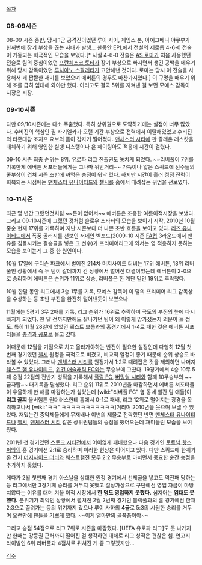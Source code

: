 [[목차]]

=== 08-09시즌 ===
08-09 시즌 중반, 당시 1군 공격진이었던 루이 사아, 제임스 본, 아예그베니 야쿠부가 한꺼번에 장기 부상을 끊는 사태가 발생... 한동안 EPL에서 전설의 제로톱 4-6-0 전술이 가동되는 희극적인 모습을 보였다.[* 사실 4-6-0 전술은 [[AS 로마]]가 처음 사용했던 전술로 팀의 중심이었던 [[프란체스코 토티]]가 장기 부상으로 빠지면서 생긴 공백을 메우기 위해 당시 감독이었던 [[루치아노 스팔레티]]가 고안해낸 것이다. 로마는 당시 이 전술을 사용해서 꽤 짭짤한 재미를 보았으며 에버튼의 경우도 마찬가지였다.] 이 구멍을 때우기 위해 조를 급히 임대해 와야만 했다. 이러고도 결국 5위를 지켜낸 걸 보면 모예스 감독이 지장은 지장.
=== 09-10시즌 ===
다만 09/10시즌에는 다소 주춤했다. 특히 상위권으로 도약하기에는 실점이 너무 많았다. 수비진의 핵심인 필 자기엘카가 오랜 기간 부상으로 전력에서 이탈해있었고 수비진의 터줏대감 조지프 요보의 폼이 갑자기 떨어졌다. [[맨체스터 시티]]에 판 졸레온 레스캇을 대체하기 위해 영입한 실뱅 디스탱이나 욘 헤이팅아도 적응에 시간이 걸렸다.

09-10 시즌 최종 순위는 8위. 유로파 리그 진출권도 놓치게 되었다. ~~리버풀이 7위를 기록한게 에버튼 서포터들에게는 그나마 위안거리~~ 가뜩이나 얇은 스쿼드에 선수들의 줄부상이 겹쳐 시즌 초반에 까먹은 승점이 워낙 컸다. 하지만 시간이 흘러 점점 전력이 회복되는 시점에는 [[맨체스터 유나이티드]]와 [[첼시]]를 홈에서 때려잡는 위엄을 선보였다. 
=== 10-11시즌 ===
최근 몇 년간 그랬던것처럼 ~~돈이 없어서~~ 에버튼은 조용한 여름이적시장을 보냈다. 그리고 09-10시즌에 그랬던 것처럼 슬로우 스타터의 모습을 보이기 시작, 2010년 10월 중순 현재 17위를 기록하며 지난 시즌보다 더 나쁜 초반 흐름을 보이고 있다. [[리즈 유나이티드]]에서 폭풍 골러시를 선보인 저메인 벡포드(2009-10 시즌 [[FA컵]] 3라운드에서 맨유를 침몰시키는 결승골을 넣은 그 선수)가 프리미어리그에 와서는 영 적응하지 못하는 모습을 보이는게 그 중 한 원인이다. 

10월 17일에 구디슨 파크에서 벌어진 214차 머지사이드 더비는 17위 에버튼, 18위 리버풀인 상황에서 즉 두 팀이 갈데까지 간 상황에서 벌어진 대결이었는데 에버튼이 2-0으로 승리하며 에버튼은 순위가 11위로 상승, 리버풀은 한 계단 밑인 19위로 추락했다. 

10월 한달 동안 리그에서 3승 1무를 기록, 모예스 감독이 이 달의 프리미어 리그 감독상을 수상하는 등 초반 부진을 완전히 털어낸듯이 보였으나

11월에는 5경기 3무 2패를 기록, 리그 순위가 16위로 추락하며 극도의 부진의 늪에 다시 빠지게 되었다. 한 달 전까지만해도 잘나가던 팀이 왜 이렇게 망가졌는지 의문이 들 정도. 특히 11월 28일에 있었던 웨스트 브롬과의 홈경기에서 1-4로 패한 것은 에버튼 서포터들을 [[충격과 공포]]로 몰고 갔다. 

이때문에 12월을 기점으로 치고 올라가야하는 반전이 필요한 실정인데 다행히 12월 첫번째 경기였던 [[첼시]] 원정을 극적으로 비겼고, 비교적 일정이 좋기 때문에 순위 상승도 바라볼 수 있었다. 그러나 [[맨체스터 시티]]를 원정가서 1:2로 때려잡은 것을 제외하면 나머지 [[웨스트 햄 유나이티드]], [[위건 애슬래틱 FC]]와는 무승부에 그쳤다. 19경기에서 4승 10무 5패 승점 22점의 전반기 성적을 기록해서 [[풀럼 FC]], [[버밍엄 시티]]와 함께 10무승부의 ~~금자탑~~ 대기록을 달성했다. 리그 순위 11위로 2010년을 마감하면서 에버튼 서포터들이 우울하게 한 해를 마감하는가 싶었는데 [wiki:"리버풀 FC" 옆 동네 빨간 팀 애들]이 '''리그 꼴찌''' 울버햄튼 원더러스한테 홈에서 0-1로 패배, 리그 12위로 떨어지는 광경을 목격하고나서 [wiki:"ㅋㅋ" ㅋㅋㅋㅋㅋㅋㅋㅋㅋㅋㅋ]거리며 2010년을 웃으며 보낼 수 있었다. 재밌는건 중약체들에게 무재배나 이변의 제물로 전락했던 반면 [[맨체스터 유나이티드]]나 [[첼시]], [[맨체스터 시티]] 같은 상위권팀들의 승점을 뺐어오는데 재미들린 모습을 보여줬다. 

2011년 첫 경기였던 [[스토크 시티]]전에서 어이없게 패배했으나 다음 경기인 [[토트넘 핫스퍼]]와의 홈 경기에선 2:1로 승리하며 이러한 현상은 이어지고 있다. 다만 스쿼드에 한계가 온 건지 [[머지사이드 더비]]와 웨스트햄전 모두 2:2 무승부로 마치면서 중요한 순간 승점을 추가하지 못했다.

게다가 2월 첫번째 경기 아스날을 상대한 원정 경기에서 선제골을 넣고도 역전패 당하는 등 리그에서만 3경기째 승리를 거두지 못했고 설상가상으로 구단에선 영입 자금이 마땅치않다는 이유를 대며 겨울 이적 시장에서 '''한 명도 영입하지 못했다.''' 심지어는 '''임대도 못했다.''' 분위기가 최악인 상황에서 펼쳐진 2월 2번째 경기인 블랙풀과의 홈 경기에선 한때 2:3으로 끌려가는 등의 위기까지 갔으나 루이 사하의 '''4골'''로 5:3의 시원한 승리를 거두며 오랜만에 팬들을 기쁘게 했다. ~~이게 얼마만의 골폭풍이야~~ 

그리고 승점 54점으로 리그 7위로 시즌을 마감했다. [UEFA 유로파 리그]도 못 나가지만 한때는 강등권 근처까지 떨어진 걸 생각하면 대체로 리그 성적은 괜찮은 셈. 연고지 라이벌인 6위 리버풀과 4점차로 뒤쳐진 게 좀 그렇겠지만...

[[각주]]
